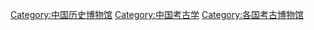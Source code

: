 {{commonscat}}

[[Category:中国历史博物馆|Category:中国历史博物馆]]
[[Category:中国考古学|Category:中国考古学]]
[[Category:各国考古博物馆|Category:各国考古博物馆]]